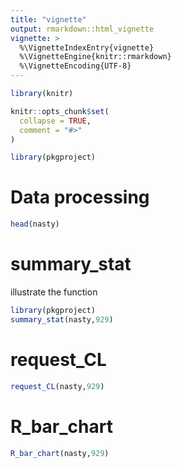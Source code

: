 ```yaml
---
title: "vignette"
output: rmarkdown::html_vignette
vignette: >
  %\VignetteIndexEntry{vignette}
  %\VignetteEngine{knitr::rmarkdown}
  %\VignetteEncoding{UTF-8}
---
```


```r
library(knitr)
```

```r
knitr::opts_chunk$set(
  collapse = TRUE,
  comment = "#>"
)
```

```r
library(pkgproject)
```


# Data processing

```r
head(nasty)
```



# summary_stat

illustrate the function

```r

library(pkgproject)
summary_stat(nasty,929)
```

# request_CL

```r
request_CL(nasty,929)
```


# R_bar_chart

```r
R_bar_chart(nasty,929)
```



